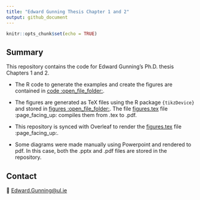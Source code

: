 ```yaml
---
title: "Edward Gunning Thesis Chapter 1 and 2"
output: github_document
---
```


```r
knitr::opts_chunk$set(echo = TRUE)
```

## Summary

This repository contains the code for Edward Gunning's Ph.D. thesis Chapters 1 and 2.

* The $\textsf{R}$ code to generate the examples and create the figures are contained in [code :open_file_folder:](code).

* The figures are generated as TeX files using the R package `{tikzDevice}` and stored in [figures :open_file_folder:](figures). The file [figures.tex](figures/figures.tex) file :page_facing_up: compiles them from .tex to .pdf.

* This repository is synced with Overleaf to render the [figures.tex](figures/figures.tex) file :page_facing_up:.

* Some diagrams were made manually using Powerpoint and rendered to pdf. In this case, both the .pptx and .pdf files are stored in the repository.

## Contact

📧 [Edward.Gunning@ul.ie](mailto:Edward.Gunning@ul.ie)
